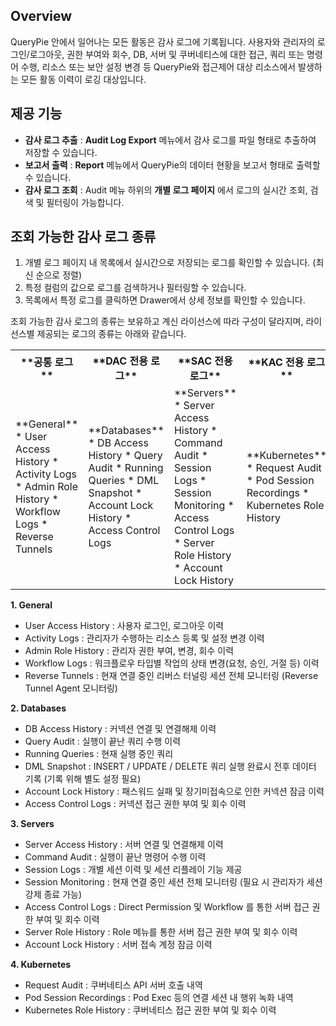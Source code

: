 ## Overview

QueryPie 안에서 일어나는 모든 활동은 감사 로그에 기록됩니다. 사용자와 관리자의 로그인/로그아웃, 권한 부여와 회수, DB, 서버 및 쿠버네티스에 대한 접근, 쿼리 또는 명령어 수행, 리소스 또는 보안 설정 변경 등 QueryPie와 접근제어 대상 리소스에서 발생하는 모든 활동 이력이 로깅 대상입니다.


## 제공 기능

*  **감사 로그 추출**  :  **Audit Log Export**  메뉴에서 감사 로그를 파일 형태로 추출하여 저장할 수 있습니다. 
*  **보고서 출력**  :  **Report**  메뉴에서 QueryPie의 데이터 현황을 보고서 형태로 출력할 수 있습니다.
*  **감사 로그 조회**  : Audit 메뉴 하위의 **개별 로그 페이지** 에서 로그의 실시간 조회, 검색 및 필터링이 가능합니다.


## 조회 가능한 감사 로그 종류

1. 개별 로그 페이지 내 목록에서 실시간으로 저장되는 로그를 확인할 수 있습니다. (최신 순으로 정렬)
2. 특정 컬럼의 값으로 로그를 검색하거나 필터링할 수 있습니다. 
3. 목록에서 특정 로그를 클릭하면 Drawer에서 상세 정보를 확인할 수 있습니다.

조회 가능한 감사 로그의 종류는 보유하고 계신 라이선스에 따라 구성이 달라지며, 라이선스별 제공되는 로그의 종류는 아래와 같습니다.
<table data-table-width="760" data-layout="default" local-id="2eeba34f-b909-48ea-a011-5381931efcd4">
<tbody>
<tr>
<th>
**공통 로그**
</th>
<th>
**DAC 전용 로그**
</th>
<th>
**SAC 전용 로그**
</th>
<th>
**KAC 전용 로그**
</th>
</tr>
<tr>
<td>
**General**
* User Access History
* Activity Logs
* Admin Role History
* Workflow Logs
* Reverse Tunnels
</td>
<td>
**Databases**
* DB Access History
* Query Audit
* Running Queries
* DML Snapshot
* Account Lock History
* Access Control Logs
</td>
<td>
**Servers**
* Server Access History
* Command Audit
* Session Logs
* Session Monitoring
* Access Control Logs
* Server Role History
* Account Lock History
</td>
<td>
**Kubernetes**
* Request Audit
* Pod Session Recordings
* Kubernetes Role History
</td>
</tr>
</tbody>
</table>

**1. General**

* User Access History : 사용자 로그인, 로그아웃 이력
* Activity Logs : 관리자가 수행하는 리소스 등록 및 설정 변경 이력 
* Admin Role History : 관리자 권한 부여, 변경, 회수 이력
* Workflow Logs : 워크플로우 타입별 작업의 상태 변경(요청, 승인, 거절 등) 이력
* Reverse Tunnels : 현재 연결 중인 리버스 터널링 세션 전체 모니터링 (Reverse Tunnel Agent 모니터링)


**2. Databases**

* DB Access History : 커넥션 연결 및 연결해제 이력
* Query Audit : 실행이 끝난 쿼리 수행 이력
* Running Queries : 현재 실행 중인 쿼리 
* DML Snapshot : INSERT / UPDATE / DELETE 쿼리 실행 완료시 전후 데이터 기록 (기록 위해 별도 설정 필요)
* Account Lock History : 패스워드 실패 및 장기미접속으로 인한 커넥션 잠금 이력
* Access Control Logs : 커넥션 접근 권한 부여 및 회수 이력


**3. Servers**

* Server Access History : 서버 연결 및 연결해제 이력
* Command Audit : 실행이 끝난 명령어 수행 이력 
* Session Logs : 개별 세션 이력 및 세션 리플레이 기능 제공 
* Session Monitoring : 현재 연결 중인 세션 전체 모니터링 (필요 시 관리자가 세션 강제 종료 가능) 
* Access Control Logs : Direct Permission 및 Workflow 를 통한 서버 접근 권한 부여 및 회수 이력
* Server Role History : Role 메뉴를 통한 서버 접근 권한 부여 및 회수 이력
* Account Lock History : 서버 접속 계정 잠금 이력 


**4. Kubernetes**

* Request Audit : 쿠버네티스 API 서버 호출 내역
* Pod Session Recordings : Pod Exec 등의 연결 세션 내 행위 녹화 내역
* Kubernetes Role History : 쿠버네티스 접근 권한 부여 및 회수 이력


